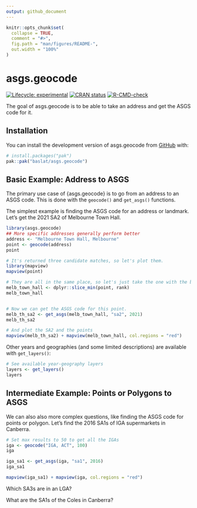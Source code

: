 ```yaml
---
output: github_document
---
```


<!-- README.md is generated from README.Rmd. Please edit that file -->

```r
knitr::opts_chunk$set(
  collapse = TRUE,
  comment = "#>",
  fig.path = "man/figures/README-",
  out.width = "100%"
)
```

# asgs.geocode

<!-- badges: start -->
[![Lifecycle: experimental](https://img.shields.io/badge/lifecycle-experimental-orange.svg)](https://lifecycle.r-lib.org/articles/stages.html#experimental)
[![CRAN status](https://www.r-pkg.org/badges/version/asgs.geocode)](https://CRAN.R-project.org/package=asgs.geocode)
[![R-CMD-check](https://github.com/baslat/asgs.geocode/actions/workflows/R-CMD-check.yaml/badge.svg)](https://github.com/baslat/asgs.geocode/actions/workflows/R-CMD-check.yaml)
<!-- badges: end -->

The goal of asgs.geocode is to be able to take an address and get the ASGS code for it.

## Installation

You can install the development version of asgs.geocode from [GitHub](https://github.com/) with:

``` r
# install.packages("pak")
pak::pak("baslat/asgs.geocode")
```

## Basic Example: Address to ASGS

The primary use case of {asgs.geocode} is to go from an address to an ASGS code. This is done with the `geocode()` and `get_asgs()` functions.

The simplest example is finding the ASGS code for an address or landmark. Let's get the 2021 SA2 of Melbourne Town Hall.

```r
library(asgs.geocode)
## More specific addresses generally perform better
address <- "Melbourne Town Hall, Melbourne"
point <- geocode(address)
point

# It's returned three candidate matches, so let's plot them.
library(mapview)
mapview(point)

# They are all in the same place, so let's just take the one with the best (i.e. lowest) rank.
melb_town_hall <- dplyr::slice_min(point, rank)
melb_town_hall


# Now we can get the ASGS code for this point.
melb_th_sa2 <- get_asgs(melb_town_hall, "sa2", 2021)
melb_th_sa2

# And plot the SA2 and the points
mapview(melb_th_sa2) + mapview(melb_town_hall, col.regions = "red")
```

Other years and geographies (and some limited descriptions) are available with `get_layers()`:

```r
# See available year-geography layers
layers <- get_layers()
layers
```

## Intermediate Example: Points or Polygons to ASGS

We can also also more complex questions, like finding the ASGS code for points or polygon. Let's find the 2016 SA1s of IGA supermarkets in Canberra.

```r
# Set max results to 50 to get all the IGAs
iga <- geocode("IGA, ACT", 100)
iga

iga_sa1 <- get_asgs(iga, "sa1", 2016)
iga_sa1

mapview(iga_sa1) + mapview(iga, col.regions = "red")


```

Which SA3s are in an LGA?

What are the SA1s of the Coles in Canberra?
